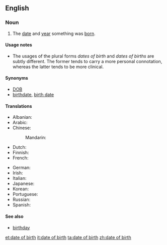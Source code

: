 ==English==

===Noun===
{{en-noun|sg=[[date]] [[of]] [[birth]]|pl=dates of birth|pl2=dates of births}}

# The [[date]] and [[year]] something was [[born]].

====Usage notes====
* The usages of the plural forms ''dates of birth'' and ''dates of births'' are subtly different. The former tends to carry a more personal connotation, whereas the latter tends to be more clinical.

====Synonyms====
* [[DOB]]
* [[birthdate]], [[birth date]]

====Translations====
{{trans-top|date and year when something was born}}
* Albanian: {{t|sq|data e lindjes}}
* Arabic: {{t|ar|تاريخ الميلاد|m|tr=tārīx al-milād}}
* Chinese:
*: Mandarin: {{t|zh|出生日期|tr=chūshēng rìqí|sc=Hani}}
* Dutch: {{t|nl|geboortedatum|m}}
* Finnish: {{t|fi|synnyinpäivä}}
* French: {{t|fr|date de naissance|f}}
{{trans-mid}}
* German: {{t|de|Geburtsdatum|n}}
* Irish: {{t|ga|dáta breithe|m|xs=Irish}}
* Italian: {{t|it|data di nascita|f}}
* Japanese: {{t|ja|生年月日|tr=せいねんがっぴ, seinengappi|sc=Jpan}}
* Korean: {{t|ko|생년월일|tr=saengnyeonworil|sc=Kore}}
* Portuguese: {{t|pt|data de nascimento|f}}
* Russian: {{t|ru|дата рождения|f|tr=dáta roždénija|sc=Cyrl}}
* Spanish: {{t|es|fecha de nacimiento|f}}
{{trans-bottom}}

{{trans-see|birthday}}

====See also====
* [[birthday]]

[[et:date of birth]]
[[it:date of birth]]
[[ta:date of birth]]
[[zh:date of birth]]
